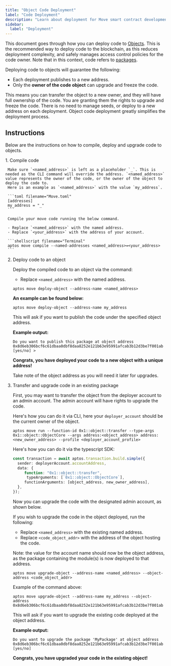 ```yaml
---
title: "Object Code Deployment"
label: "Code Deployment"
description: "Learn about deployment for Move smart contract development on Aptos blockchain."
sidebar:
  label: "Deployment"
---
```



This document goes through how you can deploy code to [Objects](/build/smart-contracts/objects). This is the recommended way to deploy code to the blockchain, as this reduces deployment complexity,
and safely manages access control policies for the code owner. Note that in this context, code refers to [packages](/build/smart-contracts/book/packages).

Deploying code to objects will guarantee the following:

- Each deployment publishes to a new address.
- Only the **owner of the code object** can upgrade and freeze the code.

This means you can transfer the object to a new owner, and they will have full ownership of the code. You are granting them the rights to upgrade and freeze the code.
There is no need to manage seeds, or deploy to a new address on each deployment. Object code deployment greatly simplifies the deployment process.

## Instructions

Below are the instructions on how to compile, deploy and upgrade code to objects.

<Steps>
  1. Compile code

     Make sure `<named_address>` is left as a placeholder `_`. This is needed as the CLI command will override the address. `<named_address>` value represents the owner of the code, or the owner of the object to deploy the code to.
     Here is an example as `<named_address>` with the value `my_address`.

     ```toml filename="Move.toml"
     [addresses]
     my_address = "_"
     ```

     Compile your move code running the below command.

     - Replace `<named_address>` with the named address.
     - Replace `<your_address>` with the address of your account.

     ```shellscript filename="Terminal"
     aptos move compile --named-addresses <named_address>=<your_address>
     ```

  2. Deploy code to an object

     Deploy the compiled code to an object via the command:

     - Replace `<named_address>` with the named address.

     ```shellscript filename="Terminal"
     aptos move deploy-object --address-name <named_address>
     ```

     **An example can be found below:**

     ```shellscript filename="Terminal"
     aptos move deploy-object --address-name my_address
     ```

     This will ask if you want to publish the code under the specified object address.

     **Example output:**

     ```shellscript filename="Terminal"
     Do you want to publish this package at object address 0x8d6eb306bcf6c61dbaa0dbf8daa8252e121b63e95991afcab3b12d3be7f001ab [yes/no] >
     ```

     **Congrats, you have deployed your code to a new object with a unique address!**

     Take note of the object address as you will need it later for upgrades.

  3. Transfer and upgrade code in an existing package

     First, you may want to transfer the object from the deployer account to an admin account. The admin account will have rights to upgrade the code.

     Here's how you can do it via CLI, here your `deployer_account` should be the current owner of the object.

     ```shellscript
     aptos move run --function-id 0x1::object::transfer --type-args 0x1::object::ObjectCore --args address:<object_address> address:<new_owner_address> --profile <deployer_account_profile>
     ```

     Here's how you can do it via the typescript SDK:

     ```typescript
     const transaction = await aptos.transaction.build.simple({
       sender: deployerAccount.accountAddress,
       data: {
     	  function: "0x1::object::transfer",
           typeArguments: [`0x1::object::ObjectCore`],
     	  functionArguments: [object_address, new_owner_address],
       },
     });
     ```

     Now you can upgrade the code with the designated admin account, as shown below.

     If you wish to upgrade the code in the object deployed, run the following:

     - Replace `<named_address>` with the existing named address.
     - Replace `<code_object_addr>` with the address of the object hosting the code.

     Note: the value for the account name should now be the object address, as the package containing the module(s) is now deployed to that address.

     ```shellscript filename="Terminal"
     aptos move upgrade-object --address-name <named_address> --object-address <code_object_addr>
     ```

     Example of the command above:

     ```shellscript filename="Terminal"
     aptos move upgrade-object --address-name my_address --object-address 0x8d6eb306bcf6c61dbaa0dbf8daa8252e121b63e95991afcab3b12d3be7f001ab
     ```

     This will ask if you want to upgrade the existing code deployed at the object address.

     **Example output:**

     ```shellscript filename="Terminal"
     Do you want to upgrade the package 'MyPackage' at object address 0x8d6eb306bcf6c61dbaa0dbf8daa8252e121b63e95991afcab3b12d3be7f001ab [yes/no]
     ```

     **Congrats, you have upgraded your code in the existing object!**
</Steps>
